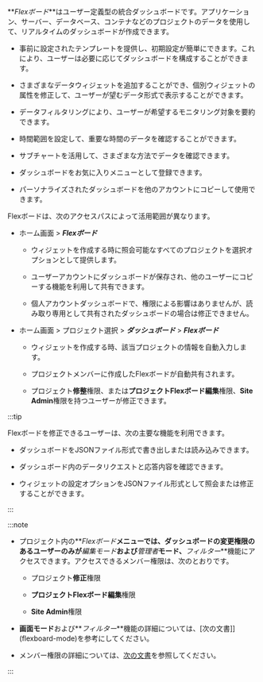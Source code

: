 **_Flexボード_**はユーザー定義型の統合ダッシュボードです。アプリケーション、サーバー、データベース、コンテナなどのプロジェクトのデータを使用して、リアルタイムのダッシュボードが作成できます。

<ImgLang img='flex-board-mod.png' desc='Flex 보드 수정 모드' />

-   事前に設定されたテンプレートを提供し、初期設定が簡単にできます。これにより、ユーザーは必要に応じてダッシュボードを構成することができます。

-   さまざまなデータウィジェットを追加することができ、個別ウィジェットの属性を修正して、ユーザーが望むデータ形式で表示することができます。

-   データフィルタリングにより、ユーザーが希望するモニタリング対象を要約できます。

-   時間範囲を設定して、重要な時間のデータを確認することができます。

-   サブチャートを活用して、さまざまな方法でデータを確認できます。

-   ダッシュボードをお気に入りメニューとして登録できます。

-   パーソナライズされたダッシュボードを他のアカウントにコピーして使用できます。

Flexボードは、次のアクセスパスによって活用範囲が異なります。

-   ホーム画面 > **_Flexボード_**

    -   ウィジェットを作成する時に照会可能なすべてのプロジェクトを選択オプションとして提供します。 

    -   ユーザーアカウントにダッシュボードが保存され、他のユーザーにコピーする機能を利用して共有できます。

    -   個人アカウントダッシュボードで、権限による影響はありませんが、読み取り専用として共有されたダッシュボードの場合は修正できません。 

-   ホーム画面 > プロジェクト選択 > **_ダッシュボード_** > **_Flexボード_**

    -   ウィジェットを作成する時、該当プロジェクトの情報を自動入力します。

    -   プロジェクトメンバーに作成したFlexボードが自動共有されます。

    -   プロジェクト**修整**権限、または**プロジェクトFlexボード編集**権限、**Site Admin**権限を持つユーザーが修正できます。

:::tip

Flexボードを修正できるユーザーは、次の主要な機能を利用できます。

-   ダッシュボードをJSONファイル形式で書き出しまたは読み込みできます。

-   ダッシュボード内のデータリクエストと応答内容を確認できます。

-   ウィジェットの設定オプションをJSONファイル形式として照会または修正することができます。

:::

:::note

-   プロジェクト内の**_Flexボード_**メニューでは、ダッシュボードの変更権限のあるユーザーのみが**_編集モード_**および**_管理者_**モード、**_フィルター_**機能にアクセスできます。アクセスできるメンバー権限は、次のとおりです。

    -   プロジェクト**修正**権限 

    -   **プロジェクトFlexボード編集**権限

    -   **Site Admin**権限

-   **画面モード**および**_フィルター_**機能の詳細については、[次の文書]](flexboard-mode)を参考にしてください。

-   メンバー権限の詳細については、[次の文書](../project/project-structure#member-auth)を参照してください。

:::

